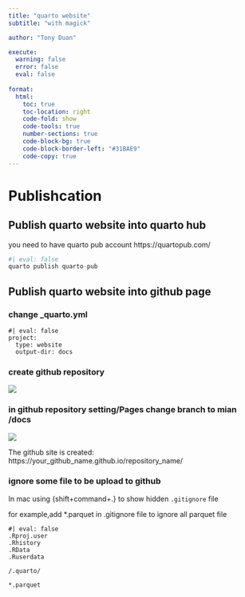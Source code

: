 ```yaml
---
title: "quarto website"
subtitle: "with magick"

author: "Tony Duan"

execute:
  warning: false
  error: false
  eval: false
  
format:
  html:
    toc: true
    toc-location: right
    code-fold: show
    code-tools: true
    number-sections: true
    code-block-bg: true
    code-block-border-left: "#31BAE9"
    code-copy: true
---
```






# Publishcation

## Publish quarto website into quarto hub

you need to have quarto pub account https://quartopub.com/

```r
#| eval: false
quarto publish quarto-pub
```

## Publish quarto website into github page


### change \_quarto.yml

``` .python
#| eval: false
project:
  type: website
  output-dir: docs
```


### create github repository

![](images/12.png)

### in github repository setting/Pages change branch to mian /docs

![](images/13.png)

The github site is created: https://your_github_name.github.io/repository_name/


### ignore some file to be upload to github

In mac using {shift+command+.} to show hidden `.gitignore` file

for example,add \*.parquet in .gitignore file to ignore all parquet file

``` .python
#| eval: false
.Rproj.user
.Rhistory
.RData
.Ruserdata

/.quarto/

*.parquet
```

